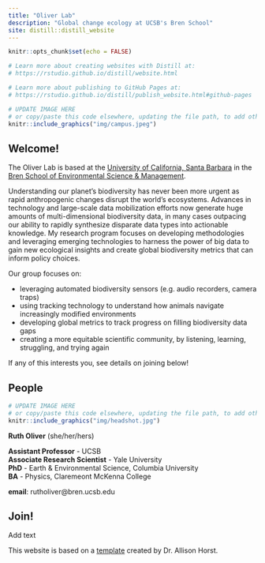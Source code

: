 ```yaml
---
title: "Oliver Lab"
description: "Global change ecology at UCSB's Bren School"
site: distill::distill_website
---
```


```r
knitr::opts_chunk$set(echo = FALSE)

# Learn more about creating websites with Distill at:
# https://rstudio.github.io/distill/website.html

# Learn more about publishing to GitHub Pages at:
# https://rstudio.github.io/distill/publish_website.html#github-pages

```

```r

# UPDATE IMAGE HERE 
# or copy/paste this code elsewhere, updating the file path, to add other images to your site!
knitr::include_graphics("img/campus.jpeg")
```

## Welcome!

The Oliver Lab is based at the [University of California, Santa Barbara](https://ucsb.edu) in the [Bren School of Environmental Science & Management](https://bren.ucsb.edu).

Understanding our planet’s biodiversity has never been more urgent as rapid anthropogenic changes disrupt the world’s ecosystems. Advances in technology and large-scale data mobilization efforts now generate huge amounts of multi-dimensional biodiversity data, in many cases outpacing our ability to rapidly synthesize disparate data types into actionable knowledge. My research program focuses on developing methodologies and leveraging emerging technologies to harness the power of big data to gain new ecological insights and create global biodiversity metrics that can inform policy choices.

Our group focuses on:

-   leveraging automated biodiversity sensors (e.g. audio recorders, camera traps)
-   using tracking technology to understand how animals navigate increasingly modified environments
-   developing global metrics to track progress on filling biodiversity data gaps
-   creating a more equitable scientific community, by listening, learning, struggling, and trying again

If any of this interests you, see details on joining below!

## People

::: {.floatting}
```r

# UPDATE IMAGE HERE 
# or copy/paste this code elsewhere, updating the file path, to add other images to your site!
knitr::include_graphics("img/headshot.jpg")
```
**Ruth Oliver** (she/her/hers)

**Assistant Professor** - UCSB  
**Associate Research Scientist** - Yale University  
**PhD** - Earth & Environmental Science, Columbia University  
**BA** - Physics, Claremeont McKenna College  

**email**: rutholiver\@bren.ucsb.edu
:::

  
## Join!

Add text


This website is based on a [template](https://github.com/allisonhorst/meds-distill-template) created by Dr. Allison Horst.
